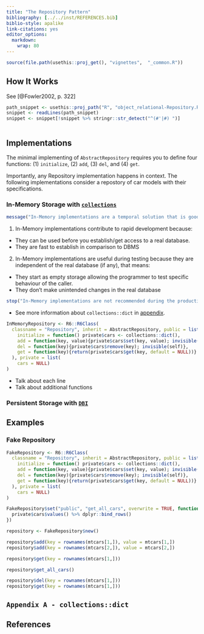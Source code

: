 ---
title: "The Repository Pattern"
bibliography: [../../inst/REFERENCES.bib]
biblio-style: apalike
link-citations: yes
editor_options: 
  markdown: 
    wrap: 80
---

```{r, include = FALSE}
source(file.path(usethis::proj_get(), "vignettes",  "_common.R"))
```

## How It Works

See [@Fowler2002, p. 322]

```{r}
path_snippet <- usethis::proj_path("R", "object_relational-Repository.R")
snippet <- readLines(path_snippet)
snippet <- snippet[!snippet %>% stringr::str_detect("^(#'|#) ")]
```

```{r, code = snippet, eval = FALSE, echo = TRUE}
```

## Implementations

The minimal implementing of `AbstractRepository` requires you to define four
functions: (1) `initialize`, (2) `add`, (3) `del`, and (4) `get`.
<!-- In addition, there are context depended function you may want to ad -->

Importantly, any Repository implementation happens in context. The following
implementations consider a repostory of car models with their specifications. 

### In-Memory Storage with [`collections`](https://github.com/randy3k/collections)

```{r, message=TRUE}
message("In-Memory implementations are a temporal solution that is good for testing and rapid prototyping.")
```

1.  In-Memory implementations contribute to rapid development because:

-   They can be used before you establish/get access to a real database.
-   They are fast to establish in comparison to DBMS

2.  In-Memory implementations are useful during testing because they are
    independent of the real database (if any), that means:

-   They start as empty storage allowing the programmer to test specific
    behaviour of the caller.
-   They don't make unintended changes in the real database

```{r, error=TRUE}
stop("In-Memory implementations are not recommended during the production stage. In-Memory storage are lost when a session is rebooted. You should think about what are the ramifications of losing all the data put into storage.")
```

-   See more information about `collections::dict` in [appendix](#appendix-dict).

```{r Repository-In-Memory-implementation, echo=TRUE, results='markup'}
InMemoryRepository <- R6::R6Class(
  classname = "Repository", inherit = AbstractRepository, public = list(
    initialize = function() private$cars <- collections::dict(),
    add = function(key, value){private$cars$set(key, value); invisible(self)},
    del = function(key){private$cars$remove(key); invisible(self)},
    get = function(key){return(private$cars$get(key, default = NULL))}
  ), private = list(
    cars = NULL)
)
```

* Talk about each line
* Talk about additional functions

### Persistent Storage with [`DBI`](https://github.com/r-dbi/DBI)

## Examples

### Fake Repository

```{r Repository-Fake-implementation, echo=TRUE, results='markup'}
FakeRepository <- R6::R6Class(
  classname = "Repository", inherit = AbstractRepository, public = list(
    initialize = function() private$cars <- collections::dict(),
    add = function(key, value){private$cars$set(key, value); invisible(self)},
    del = function(key){private$cars$remove(key); invisible(self)},
    get = function(key){return(private$cars$get(key, default = NULL))}
  ), private = list(
    cars = NULL)
)

FakeRepository$set("public", "get_all_cars", overwrite = TRUE, function(){
  private$cars$values() %>% dplyr::bind_rows()
})
```

```{r Repository-Fake-instantiation, echo=TRUE, results='markup'}
repository <- FakeRepository$new()

repository$add(key = rownames(mtcars[1,]), value = mtcars[1,])
repository$add(key = rownames(mtcars[2,]), value = mtcars[2,])

repository$get(key = rownames(mtcars[1,]))

repository$get_all_cars()

repository$del(key = rownames(mtcars[1,]))
repository$get(key = rownames(mtcars[1,]))
```

## `Appendix A - collections::dict`{#appendix-dict}

## References
